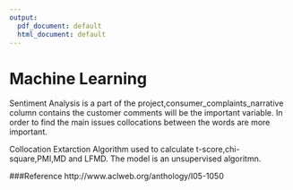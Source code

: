 ```yaml
---
output:
  pdf_document: default
  html_document: default
---
```

# Machine Learning

Sentiment Analysis is a part of the project,consumer_complaints_narrative column contains the customer comments will be the important variable. In order to find the main issues collocations between the words are more important.

Collocation Extarction Algorithm used to calculate t-score,chi-square,PMI,MD and LFMD.
The model is an unsupervised algoritmn.

###Reference
http://www.aclweb.org/anthology/I05-1050